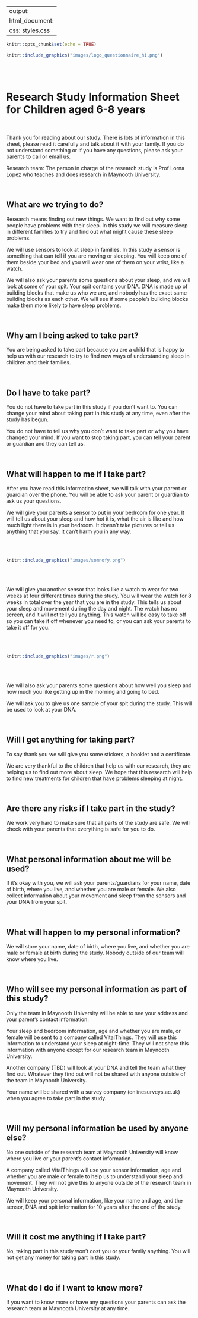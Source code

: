 
---
output: 
  html_document:
    css: styles.css
---




```r
knitr::opts_chunk$set(echo = TRUE)

```
```r
knitr::include_graphics("images/logo_questionnaire_hi.png")
```

<br><br> <!-- Add two line breaks -->

#  Research Study Information Sheet for Children aged 6-8 years
&nbsp;

Thank you for reading about our study. There is lots of information in this sheet, please read it carefully and talk about it with your family. If you do not understand something or if you have any questions, please ask your parents to call or email us.  

Research team: The person in charge of the research study is Prof Lorna Lopez who teaches and does research in Maynooth University. 

&nbsp;

## What are we trying to do?  
Research means finding out new things. We want to find out why some people have problems with their sleep. In this study we will measure sleep in different families to try and find out what might cause these sleep problems.  
 
We will use sensors to look at sleep in families. In this study a sensor is something that can tell if you are moving or sleeping. You will keep one of them beside your bed and you will wear one of them on your wrist, like a watch.  
 
We will also ask your parents some questions about your sleep, and we will look at some of your spit. Your spit contains your DNA. DNA is made up of building blocks that make us who we are, and nobody has the exact same building blocks as each other. We will see if some people’s building blocks make them more likely to have sleep problems.   

&nbsp;

## Why am I being asked to take part?  
You are being asked to take part because you are a child that is happy to help us with our research to try to find new ways of understanding sleep in children and their families. 

&nbsp;

## Do I have to take part?  
You do not have to take part in this study if you don’t want to. You can change your mind about taking part in this study at any time, even after the study has begun.  

You do not have to tell us why you don’t want to take part or why you have changed your mind. If you want to stop taking part, you can tell your parent or guardian and they can tell us.  

&nbsp;

## What will happen to me if I take part?  
After you have read this information sheet, we will talk with your parent or guardian over the phone. You will be able to ask your parent or guardian to ask us your questions.  

We will give your parents a sensor to put in your bedroom for one year. It will tell us about your sleep and how hot it is, what the air is like and how much light there is in your bedroom. It doesn’t take pictures or tell us anything that you say. It can’t harm you in any way.  

<br><br> <!-- Add two line breaks -->


```r
knitr::include_graphics("images/somnofy.png")
```

<br><br> <!-- Add two line breaks -->


We will give you another sensor that looks like a watch to wear for two weeks at four different times during the study. You will wear the watch for 8 weeks in total over the year that you are in the study. This tells us about your sleep and movement during the day and night. The watch has no screen, and it will not tell you anything. This watch will be easy to take off so you can take it off whenever you need to, or you can ask your parents to take it off for you.  

<br><br> <!-- Add two line breaks -->

```r
knitr::include_graphics("images/r.png")
```
<br><br> <!-- Add two line breaks -->

We will also ask your parents some questions about how well you sleep and how much you like getting up in the morning and going to bed.  

We will ask you to give us one sample of your spit during the study. This will be used to look at your DNA.  

&nbsp;

## Will I get anything for taking part?  
To say thank you we will give you some stickers, a booklet and a certificate.  

We are very thankful to the children that help us with our research, they are helping us to find out more about sleep. We hope that this research will help to find new treatments for children that have problems sleeping at night.

&nbsp;

## Are there any risks if I take part in the study?  
We work very hard to make sure that all parts of the study are safe. We will check with your parents that everything is safe for you to do. 

&nbsp;

## What personal information about me will be used?  
If it’s okay with you, we will ask your parents/guardians for your name, date of birth, where you live, and whether you are male or female. We also collect information about your movement and sleep from the sensors and your DNA from your spit.  

&nbsp;

## What will happen to my personal information?  
We will store your name, date of birth, where you live, and whether you are male or female at birth during the study. Nobody outside of our team will know where you live.  

&nbsp;

## Who will see my personal information as part of this study?  
Only the team in Maynooth University will be able to see your address and your parent’s contact information. 

Your sleep and bedroom information, age and whether you are male, or female will be sent to a company called VitalThings. They will use this information to understand your sleep at night-time. They will not share this information with anyone except for our research team in Maynooth University.  

Another company (TBD) will look at your DNA and tell the team what they find out. Whatever they find out will not be shared with anyone outside of the team in Maynooth University.  

Your name will be shared with a survey company (onlinesurveys.ac.uk) when you agree to take part in the study.  
 
&nbsp;

## Will my personal information be used by anyone else?  
No one outside of the research team at Maynooth University will know where you live or your parent’s contact information. 

A company called VitalThings will use your sensor information, age and whether you are male or female to help us to understand your sleep and movement. They will not give this to anyone outside of the research team in Maynooth University.  

We will keep your personal information, like your name and age, and the sensor, DNA and spit information for 10 years after the end of the study.

&nbsp;

## Will it cost me anything if I take part?  
No, taking part in this study won’t cost you or your family anything. You will not get any money for taking part in this study.   
 
&nbsp;

## What do I do if I want to know more?  
If you want to know more or have any questions your parents can ask the research team at Maynooth University at any time.




